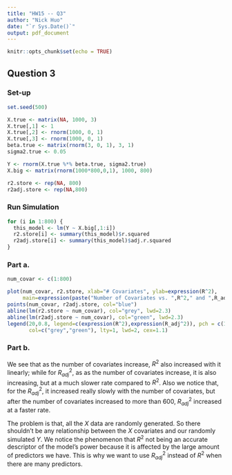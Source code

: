 ```yaml
---
title: "HW15 -- Q3"
author: "Nick Huo"
date: "`r Sys.Date()`"
output: pdf_document
---
```



```r
knitr::opts_chunk$set(echo = TRUE)
```

## Question 3

### Set-up 

```r
set.seed(500)

X.true <- matrix(NA, 1000, 3)
X.true[,1] <- 1
X.true[,2] <- rnorm(1000, 0, 1)
X.true[,3] <- rnorm(1000, 0, 1)
beta.true <- matrix(rnorm(3, 0, 1), 3, 1)
sigma2.true <- 0.05

Y <- rnorm(X.true %*% beta.true, sigma2.true)
X.big <- matrix(rnorm(1000*800,0,1), 1000, 800)

r2.store <- rep(NA, 800)
r2adj.store <- rep(NA,800)
```

### Run Simulation

```r
for (i in 1:800) {
  this_model <- lm(Y ~ X.big[,1:i])
  r2.store[i] <- summary(this_model)$r.squared
  r2adj.store[i] <- summary(this_model)$adj.r.squared
}
```

### Part a.


```r
num_covar <- c(1:800)

plot(num_covar, r2.store, xlab="# Covariates", ylab=expression(R^2),
     main=expression(paste("Number of Covariates vs. ",R^2," and ",R_adj^2)))
points(num_covar, r2adj.store, col="blue")
abline(lm(r2.store ~ num_covar), col="grey", lwd=2.3)
abline(lm(r2adj.store ~ num_covar), col="green", lwd=2.3)
legend(20,0.8, legend=c(expression(R^2),expression(R_adj^2)), pch = c(1,1),
       col=c("grey","green"), lty=1, lwd=2, cex=1.1)
```

### Part b.

We see that as the number of covariates increase, $R^2$ also increased with it linearly;
while for $R_{adj}^2$, as as the number of covariates increase, it is also increasing, but at a much slower rate compared to $R^2$. Also we notice that, for the $R^2_{adj}$, it increased really slowly with the number of covariates, but after the number of covariates increased to more than 600, $R_{adj}^2$ increased at a faster rate.

The problem is that, all the $X$ data are randomly generated. So there shouldn't be any relationship between the $X$ covariates and our randomly simulated $Y$. We notice the phenomenon that $R^2$ not being an accurate descriptor of the model's power because it is affected by the large amount of predictors we have.
This is why we want to use $R_{adj}^2$ instead of $R^2$ when there are many predictors.





